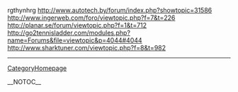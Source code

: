 rgthynhrg http://www.autotech.by/forum/index.php?showtopic=31586 http://www.ingerweb.com/foro/viewtopic.php?f=7&t=226 http://planar.se/forum/viewtopic.php?f=1&t=712 http://go2tennisladder.com/modules.php?name=Forums&file=viewtopic&p=4044#4044 http://www.sharktuner.com/viewtopic.php?f=8&t=982
----
[[CategoryHomepage]]

__NOTOC__
